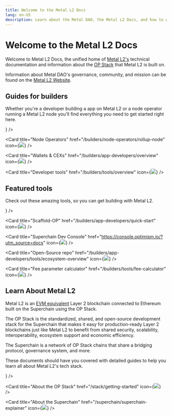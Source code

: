 ```yaml
---
title: Welcome to the Metal L2 Docs
lang: en-US
description: Learn about the Metal DAO, the Metal L2 Docs, and how to get started building with Metal L2.
---
```



# Welcome to the Metal L2 Docs

Welcome to Metal L2 Docs, the unified home of [Metal L2's](/connect/resources/glossary#metal-l2) technical documentation and information about the [OP Stack](/stack/getting-started) that Metal L2 is built on.

Information about Metal DAO's governance, community, and mission can be found on the [Metal L2 Website](https://metall2.com).

## Guides for builders

Whether you're a developer building a app on Metal L2 or a node operator running a Metal L2 node you'll find everything you need to get started right here.

<Cards>
  <Card title="App developers" href="/builders/app-developers/overview" icon={<img src="img/icons/terminal-window-line.svg" />} />

  <Card title="Node Operators" href="/builders/node-operators/rollup-node" icon={<img src="img/icons/computer-line.svg" />} />

  <Card title="Wallets & CEXs" href="/builders/app-developers/overview" icon={<img src="img/icons/wallet.svg" />} />

  <Card title="Developer tools" href="/builders/tools/overview" icon={<img src="img/icons/tools.svg" />} />
  
</Cards>

## Featured tools

Check out these amazing tools, so you can get building with Metal L2.

<Cards>
  <Card title="Superchain faucet" href="https://console.optimism.io/faucet?utm_source=docs" icon={<img src="img/icons/gear.svg" />} />

  <Card title="Scaffold-OP" href="/builders/app-developers/quick-start" icon={<img src="img/icons/gear.svg" />} />

  <Card title="Superchain Dev Console" href="https://console.optimism.io/?utm_source=docs" icon={<img src="img/icons/gear.svg" />} />

  <Card title="Open-Source repo" href="/builders/app-developers/tools/ecosystem-overview" icon={<img src="img/icons/gear.svg" />} />

  <Card title="Fee parameter calculator" href="/builders/tools/fee-calculator" icon={<img src="img/icons/gear.svg" />} />

</Cards>

## Learn About Metal L2

Metal L2 is an [EVM equivalent](https://web.archive.org/web/20231127160757/https://medium.com/ethereum-optimism/introducing-evm-equivalence-5c2021deb306) Layer 2 blockchain connected to Ethereum built on the Superchain using the OP Stack.

The OP Stack is the standardized, shared, and open-source development stack for the Superchain that makes it easy for production-ready Layer 2 blockchains just like Metal L2 to benefit from shared security, scalability, interoperability, ecosystem support and economic efficiency.

The Superchain is a network of OP Stack chains that share a bridging protocol, governance system, and more.

These documents should have you covered with detailed guides to help you learn all about Metal L2's tech stack.

<Cards>
  <Card title="About Metal L2" href="/chain/getting-started" icon={<img src="img/icons/book.svg" />} />

  <Card title="About the OP Stack" href="/stack/getting-started" icon={<img src="img/icons/book.svg" />} />

  <Card title="About the Superchain" href="/superchain/superchain-explainer" icon={<img src="img/icons/book.svg" />} />
</Cards>
